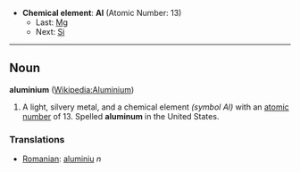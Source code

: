 *'''Chemical element''': '''Al''' (Atomic Number: 13)
**Last: [[Magnesium|Mg]]
**Next: [[Silicon|Si]]
----
== Noun ==
'''aluminium''' ([[en:Aluminium|Wikipedia:Aluminium]])

# A light, silvery metal, and a chemical element ''(symbol Al)'' with an [[atomic number]] of 13.  Spelled '''aluminum''' in the United States.

===Translations===
*[[Romanian]]: [[aluminiu]] ''n''